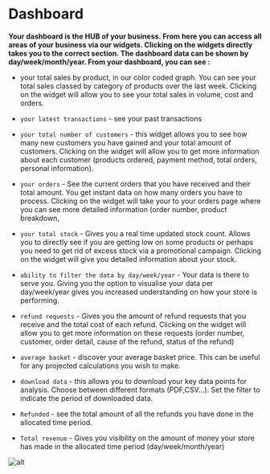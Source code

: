 # Dashboard

**Your dashboard is the HUB of your business. From here you can access all areas of your business via our widgets. Clicking on the widgets directly takes you to the correct section. The dashboard data can be shown by day/week/month/year.
From your dashboard, you can see :** 

- your total sales by product, in our color coded graph. You can see your total sales classed by category of products over the last week. Clicking on the widget will allow you to see your total sales in volume, cost and orders.

- `your latest transactions` - see your past transactions

- `your total number of customers` - this widget allows you to see how many new customers you have gained and your total amount of customers. Clicking on the widget will allow you to get more information about each customer (products ordered, payment method, total orders, personal information).

- `your orders` - See the current orders that you have received and their total amount. You get instant data on how many orders you have to process. Clicking on the widget will take your to your orders page where you can see more detailed information (order number, product breakdown,

- `your total stock` - Gives you a real time updated stock count. Allows you to directly see if you are getting low on some products or perhaps you need to get rid of excess stock via a promotional campaign. Clicking on the widget will give you detailed information about your stock.

- `ability to filter the data by day/week/year` - Your data is there to serve you. Giving you the option to visualise your data per day/week/year gives you increased understanding on how your store is performing.

- `refund requests` - Gives you the amount of refund requests that you receive and the total cost of each refund. Clicking on the widget will allow you to get more information on these requests (order number, customer, order detail, cause of the refund, status of the refund)

- `average basket` - discover your average basket price. This can be useful for any projected calculations you wish to make.

- `download data` - this allows you to download your key data points for analysis. Choose between different formats (PDF,CSV…). Set the filter to indicate the period of downloaded data.

- `Refunded` - see the total amount of all the refunds you have done in the allocated time period.

- `Total revenue` - Gives you visibility on the amount of money your store has made in the allocated time period (day/week/month/year)

![alt](/dashboard.png)